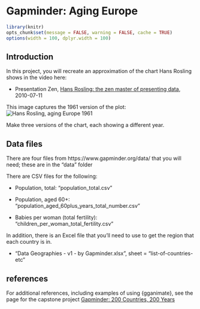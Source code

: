 <!-- 
This file by Martin Monkman 
is licensed under a Creative Commons Attribution 4.0 International License
https://creativecommons.org/licenses/by/4.0/  
-->


# Gapminder: Aging Europe {#gapminder-europe}


```r
library(knitr)
opts_chunk$set(message = FALSE, warning = FALSE, cache = TRUE)
options(width = 100, dplyr.width = 100)

```

## Introduction {#gapminder-europe-intro}


In this project, you will recreate an approximation of the chart Hans Rosling shows in the video here:

* Presentation Zen, [Hans Rosling: the zen master of presenting data](https://www.presentationzen.com/presentationzen/2010/07/hans-rosling-tips-on-presenting-data.html), 2010-07-11

This image captures the 1961 version of the plot:
![Hans Rosling, aging Europe 1961](static/img_capstone/Hans_Rosling_aging_europe_small.png)


Make three versions of the chart, each showing a different year.


## Data files {#gapminder-europe-data}

There are four files from https://www.gapminder.org/data/ that you will need; these are in the "data" folder

There are CSV files for the following:

* Population, total: "population_total.csv"

* Population, aged 60+: "population_aged_60plus_years_total_number.csv"

* Babies per woman (total fertility): "children_per_woman_total_fertility.csv"

In addition, there is an Excel file that you'll need to use to get the region that each country is in. 

* "Data Geographies - v1 - by Gapminder.xlsx", sheet = "list-of-countries-etc"




## references {#gapminder-europe-references}

For additional references, including examples of using {gganimate}, see the page for the capstone project [Gapminder:  200 Countries, 200 Years](#gapminder200)



